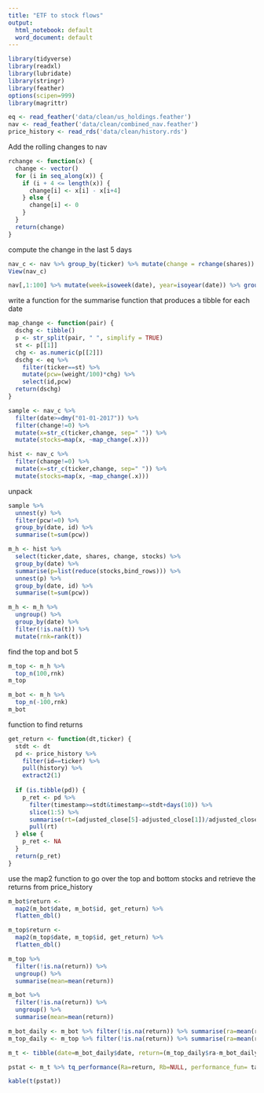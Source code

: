 ```yaml
---
title: "ETF to stock flows"
output:
  html_notebook: default
  word_document: default
---
```


```r
library(tidyverse)
library(readxl)
library(lubridate)
library(stringr)
library(feather)
options(scipen=999)
library(magrittr)
```


```r
eq <- read_feather('data/clean/us_holdings.feather')
nav <- read_feather('data/clean/combined_nav.feather')
price_history <- read_rds('data/clean/history.rds')
```

Add the rolling changes to nav

```r
rchange <- function(x) {
  change <- vector()
  for (i in seq_along(x)) {
    if (i + 4 <= length(x)) {
      change[i] <- x[i] - x[i+4]
    } else {
      change[i] <- 0
    }
  }
  return(change)
}
```

compute the change in the last 5 days
```r
nav_c <- nav %>% group_by(ticker) %>% mutate(change = rchange(shares))
View(nav_c)
```


```r
nav[,1:100] %>% mutate(week=isoweek(date), year=isoyear(date)) %>% group_by(year, week) %>% mutate(wd = max(date))
```

write a function for the summarise function that produces a tibble for each date

```r
map_change <- function(pair) {
  dschg <- tibble()
  p <- str_split(pair, " ", simplify = TRUE)
  st <- p[[1]]
  chg <- as.numeric(p[[2]])
  dschg <- eq %>% 
    filter(ticker==st) %>% 
    mutate(pcw=(weight/100)*chg) %>% 
    select(id,pcw)
  return(dschg)
}
```


```r
sample <- nav_c %>% 
  filter(date>=dmy("01-01-2017")) %>% 
  filter(change!=0) %>% 
  mutate(x=str_c(ticker,change, sep=" ")) %>% 
  mutate(stocks=map(x, ~map_change(.x)))
```


```r
hist <- nav_c %>% 
  filter(change!=0) %>% 
  mutate(x=str_c(ticker,change, sep=" ")) %>% 
  mutate(stocks=map(x, ~map_change(.x)))
```

unpack 
```r
sample %>% 
  unnest(y) %>% 
  filter(pcw!=0) %>% 
  group_by(date, id) %>% 
  summarise(t=sum(pcw))
```



```r
m_h <- hist %>% 
  select(ticker,date, shares, change, stocks) %>% 
  group_by(date) %>% 
  summarise(p=list(reduce(stocks,bind_rows))) %>% 
  unnest(p) %>% 
  group_by(date, id) %>% 
  summarise(t=sum(pcw))
```

```r
m_h <- m_h %>% 
  ungroup() %>% 
  group_by(date) %>%
  filter(!is.na(t)) %>% 
  mutate(rnk=rank(t))
```

find the top and bot 5

```r
m_top <- m_h %>% 
  top_n(100,rnk)
m_top
```
```r
m_bot <- m_h %>%
  top_n(-100,rnk)
m_bot
```

function to find returns

```r
get_return <- function(dt,ticker) {
  stdt <- dt
  pd <- price_history %>% 
    filter(id==ticker) %>% 
    pull(history) %>% 
    extract2(1)
  
  if (is.tibble(pd)) {
    p_ret <- pd %>% 
      filter(timestamp>=stdt&timestamp<=stdt+days(10)) %>% 
      slice(1:5) %>% 
      summarise(rt=(adjusted_close[5]-adjusted_close[1])/adjusted_close[1]) %>% 
      pull(rt)
  } else {
    p_ret <- NA
  }
  return(p_ret)
}
```

use the map2 function to go over the top and bottom stocks and retrieve the returns from price_history

```r
m_bot$return <- 
  map2(m_bot$date, m_bot$id, get_return) %>% 
  flatten_dbl()
```

```r
m_top$return <- 
  map2(m_top$date, m_top$id, get_return) %>% 
  flatten_dbl()
```

```r
m_top %>% 
  filter(!is.na(return)) %>% 
  ungroup() %>% 
  summarise(mean=mean(return))
```
```r
m_bot %>% 
  filter(!is.na(return)) %>% 
  ungroup() %>% 
  summarise(mean=mean(return))
```

```r
m_bot_daily <- m_bot %>% filter(!is.na(return)) %>% summarise(ra=mean(return))
m_top_daily <- m_top %>% filter(!is.na(return)) %>% summarise(ra=mean(return))
```


```r
m_t <- tibble(date=m_bot_daily$date, return=(m_top_daily$ra-m_bot_daily$ra))
```

```r
pstat <- m_t %>% tq_performance(Ra=return, Rb=NULL, performance_fun= table.Stats)

kable(t(pstat))
```

